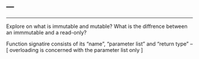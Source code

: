---
---

***

Explore on what is immutable and mutable?
What is the diffrence between an immmutable and a read-only?

Function signatire consists of its "name", "parameter list" and "return type" -- [ overloading is concerned with the parameter list only ]
